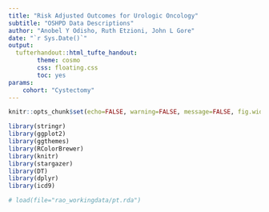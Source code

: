 ```yaml
---
title: "Risk Adjusted Outcomes for Urologic Oncology"
subtitle: "OSHPD Data Descriptions"
author: "Anobel Y Odisho, Ruth Etzioni, John L Gore"
date: "`r Sys.Date()`"
output: 
  tufterhandout::html_tufte_handout:
        theme: cosmo
        css: floating.css
        toc: yes
params:
    cohort: "Cystectomy"
---
```


  
```r
knitr::opts_chunk$set(echo=FALSE, warning=FALSE, message=FALSE, fig.width=12, cache=T)
```

<!--- this inline CSS style is to alter horizontal table padding for stargazer tables -->
<style>
  td {
    padding-left: 3px;
    padding-right: 3px;
  }
</style>
  

```r
library(stringr)
library(ggplot2)
library(ggthemes)
library(RColorBrewer)
library(knitr)
library(stargazer)
library(DT)
library(dplyr)
library(icd9)
```

```r
# load(file="rao_workingdata/pt.rda")
```

